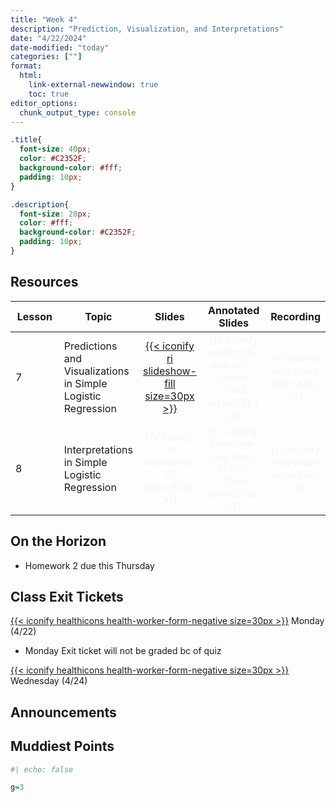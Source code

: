 ```yaml
---
title: "Week 4"
description: "Prediction, Visualization, and Interpretations"
date: "4/22/2024"
date-modified: "today"
categories: [""]
format: 
  html:
    link-external-newwindow: true
    toc: true
editor_options: 
  chunk_output_type: console
---
```


```css
.title{
  font-size: 40px;
  color: #C2352F;
  background-color: #fff;
  padding: 10px;
}

.description{
  font-size: 20px;
  color: #fff;
  background-color: #C2352F;
  padding: 10px;
}
```

## Resources

| Lesson | Topic                                                        |                                                     Slides                                                     |                                  Annotated Slides                                  |                           Recording                           |
|--------------|--------------|:------------:|:---------------:|:------------:|
| 7      | Predictions and Visualizations in Simple Logistic Regression | [[{{< iconify ri slideshow-fill size=30px >}}](/lectures/07_Pred_Viz/07_Pred_Viz.qmd)]{style="color:#f8f5f0;"} | [{{< iconify pepicons-pop pen-circle-filled size=29px >}}]{style="color:#f8f5f0;"} | [{{< iconify mdi video size=34px >}}]{style="color:#f8f5f0;"} |
| 8      | Interpretations in Simple Logistic Regression                |                     [{{< iconify ri slideshow-fill size=30px >}}]{style="color:#f8f5f0;"}                      | [{{< iconify pepicons-pop pen-circle-filled size=29px >}}]{style="color:#f8f5f0;"} | [{{< iconify mdi video size=34px >}}]{style="color:#f8f5f0;"} |

## On the Horizon

-   Homework 2 due this Thursday

## Class Exit Tickets

[[{{< iconify healthicons health-worker-form-negative size=30px >}}](https://forms.office.com/Pages/ResponsePage.aspx?id=V3lz4rj6fk2U9pvWr59xWFMopmPUjRtDiHLswhgacNhUM0pYREpaMDVCMFI2RVg0Q0tTSldVMUlFWi4u)]{style="color:#f8f5f0;"} Monday (4/22)

-   Monday Exit ticket will not be graded bc of quiz

[[{{< iconify healthicons health-worker-form-negative size=30px >}}](https://forms.office.com/Pages/ResponsePage.aspx?id=V3lz4rj6fk2U9pvWr59xWFMopmPUjRtDiHLswhgacNhUOFNVUFkyWDk0UVhCRTM5TVRaWU1TRERPOS4u)]{style="color:#f8f5f0;"} Wednesday (4/24)

## Announcements

## Muddiest Points

```r
#| echo: false

g=3
```
